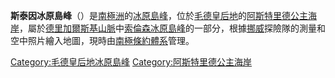 {{coord|71|42|S|7|58|E|display=title}}

'''斯泰因冰原島峰'''（{{lang-en|Stein Nunatak}}）是[[南極洲|南極洲]]的[[冰原島峰|冰原島峰]]，位於[[毛德皇后地|毛德皇后地]]的[[阿斯特里德公主海岸|阿斯特里德公主海岸]]，屬於[[德里加爾斯基山脈|德里加爾斯基山脈]]中[[索倫森冰原島峰|索倫森冰原島峰]]的一部分，根據[[挪威|挪威]]探險隊的測量和空中照片繪入地圖，現時由[[南極條約體系|南極條約體系]]管理。

{{DEFAULTSORT:Stein Nunatak}}
[[Category:毛德皇后地冰原島峰|Category:毛德皇后地冰原島峰]]
[[Category:阿斯特里德公主海岸|Category:阿斯特里德公主海岸]]


{{PrincessAstridCoast-geo-stub}}